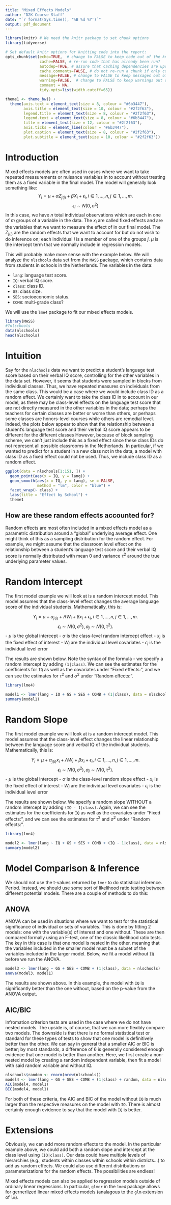```yaml
---
title: "Mixed Effects Models"
author: "D2K Course Staff"
date: "`r format(Sys.time(), '%B %d %Y')`"
output: pdf_document
---
```


```r
library(knitr) # We need the knitr package to set chunk options
library(tidyverse)

# Set default knitr options for knitting code into the report:
opts_chunk$set(echo=TRUE,  # change to FALSE to keep code out of the knitted document
               cache=FALSE, # re-run code that has already been run?
               autodep=TRUE, # assure that caching dependencies are updated correctly
               cache.comments=FALSE, # do not re-run a chunk if only comments are changed
               message=FALSE, # change to FALSE to keep messages out of the knitted document
               warning=FALSE,  # change to FALSE to keep warnings out of the knitted document
               comment = NA,
               tidy.opts=list(width.cutoff=65))

theme1 <- theme_bw() +
  theme(axis.text = element_text(size = 8, colour = "#6b3447"),
        axis.title = element_text(size = 10, colour = "#2f2f63"),
        legend.title = element_text(size = 8, colour = "#2f2f63"),
        legend.text = element_text(size = 8, colour = "#6b3447"), 
        title = element_text(size = 12, colour = "#2f2f63"), 
        axis.ticks = element_line(colour = "#6b3447"),
        plot.caption = element_text(size = 8, colour = "#2f2f63"),
        plot.subtitle = element_text(size = 10, colour = "#2f2f63"))
```

# Introduction

Mixed effects models are often used in cases where we want to take repeated measurements or nuisance variables in to account without treating them as a fixed variable in the final model. The model will generally look something like: $$Y_i = \mu + \alpha Z_{j(i)}+ \beta X_i + \epsilon_i, i \in 1, ..., n, j \in 1, ..., m.$$ $$\epsilon_i \sim N(0, \sigma^2)$$ In this case, we have $n$ total individual observations which are each in one of $m$ groups of a variable in the data. The $x_i$ are called fixed effects and are the variables that we want to measure the effect of in our final model. The $Z_{j(i)}$ are the random effects that we want to account for but do not wish to do inference on; each individual $i$ is a member of one of the groups $j$. $\mu$ is the intercept term that we normally include in regression models.

This will probably make more sense with the example below. We will analyze the `nlschools` data set from the `MASS` package, which contains data from students in schools in the Netherlands. The variables in the data:

- `lang`: language test score.
- `IQ`: verbal IQ score.
- `class`: class ID.
- `GS`: class size.
- `SES`: socioeconomic status.
- `COMB`: multi-grade class?

We will use the `lme4` package to fit our mixed effects models.

\newpage

```r
library(MASS)
#?nlschools
data(nlschools)
head(nlschools)
```

# Intuition

Say for the `nlschools` data we want to predict a student's language test score based on their verbal IQ score, controlling for the other variables in the data set. However, it seems that students were sampled in blocks from individiual classes. Thus, we have repeated measures on individuals from the same class. This would be a case where we would include class ID as a random effect. We certainly want to take the class ID in to account in our model, as there may be class-level effects on the language test score that are not directly measured in the other variables in the data; perhaps the teachers for certain classes are better or worse than others, or perhaps some classes are honors-level courses while others are remedial level. Indeed, the plots below appear to show that the relationship between a student's language test score and their verbal IQ score appears to be different for the different classes However, because of block sampling scheme, we can't just include this as a fixed effect since these class IDs do not represent all possible classrooms in the Netherlands. In particular, if we wanted to predict for a student in a new class not in the data, a model with class ID as a fixed effect could not be used. Thus, we include class ID as a random effect.

```r
ggplot(data = nlschools[1:151, ]) +
  geom_point(aes(x = IQ, y = lang)) + 
  geom_smooth(aes(x = IQ, y = lang), se = FALSE,
              method = "lm", color = "blue") +
  facet_wrap(~ class) + 
  labs(title = "Effect by School") +
  theme1
```

## How are these random effects accounted for?

Random effects are most often included in a mixed effects model as a parametric distribution around a "global" underlying average effect. One might think of this as a sampling distribution for the random effect. For example, we might assume that the classroom level effect on the relationship between a student's language test score and their verbal IQ score is normally distributed with mean 0 and variance $\tau^2$ around the true underlying parameter values. 

\newpage

# Random Intercept

The first model example we will look at is a random intercept model. This model assumes that the class-level effect changes the average language score of the individual students. Mathematically, this is:

$$Y_i = \mu + \alpha_{j(i)}+ \Lambda W_i + \beta x_i + \epsilon_i, i \in 1, ..., n, j \in 1, ..., m.$$ $$\epsilon_i \sim N(0, \sigma^2), \alpha_j \sim N(0, \tau^2).$$ 
- $\mu$ is the global intercept
- $\alpha$ is the class-level random intercept effect
- $x_i$ is the fixed effect of interest
- $W_i$ are the individual level covariates
- $\epsilon_i$ is the individual level error

The results are shown below. Note the syntax of the formula - we specify a random intercept by adding `(1|class)`. We can see the estimates for the coefficients for `IQ` as well as the covariates under "Fixed effects:", and we can see the estimates for $\tau^2$ and $\sigma^2$ under "Random effects:". 

```r
library(lme4)

model1 <- lmer(lang ~ IQ + GS + SES + COMB + (1|class), data = nlschools)
summary(model1)
```

\newpage

# Random Slope

The first model example we will look at is a random intercept model. This model assumes that the class-level effect changes the linear relationship between the language score and verbal IQ of the individual students. Mathematically, this is:

$$Y_i = \mu + \alpha_{j(i)}x_i+ \Lambda W_i + \beta x_i + \epsilon_i, i \in 1, ..., n, j \in 1, ..., m.$$ $$\epsilon_i \sim N(0, \sigma^2), \alpha_j \sim N(0, \tau^2).$$ 
- $\mu$ is the global intercept
- $\alpha$ is the class-level random slope effect
- $x_i$ is the fixed effect of interest
- $W_i$ are the individual level covariates
- $\epsilon_i$ is the individual level error

The results are shown below. We specify a random slope WITHOUT a random intercept by adding `(IQ - 1|class)`. Again, we can see the estimates for the coefficients for `IQ` as well as the covariates under "Fixed effects:", and we can see the estimates for $\tau^2$ and $\sigma^2$ under "Random effects:". 

```r
library(lme4)

model2 <- lmer(lang ~ IQ + GS + SES + COMB + (IQ - 1|class), data = nlschools)
summary(model2)
```


\newpage

# Model Comparison & Inference

We should not use the t-values returned by `lmer` to do statistical inference. Period. Instead, we should use some sort of likelihood ratio testing between different potential models. There are a couple of methods to do this:

## ANOVA

ANOVA can be used in situations where we want to test for the statistical significance of individual or sets of variables. This is done by fitting 2 models: one with the variable(s) of interest and one without. These are then compared formally using an F-test, one of the classic likelihood ratio tests. The key in this case is that one model is nested in the other. meaning that the variables included in the smaller model must be a subset of the variables included in the larger model. Below, we fit a model without `IQ` before we run the ANOVA.

```r
model3 <- lmer(lang ~ GS + SES + COMB + (1|class), data = nlschools)
anova(model3, model1)
```

The results are shown above. In this example, the model with `IQ` is significantly better than the one without, based on the p-value from the ANOVA output.

\newpage

## AIC/BIC

Infromation criterion tests are used in the case where we do not have nested models. The upside is, of course, that we can more flexibly compare two models. The downside is that there is no formal statistical test or standard for these types of tests to show that one model is definitively better than the other. We can say in general that a smaller AIC or BIC is better; by most standards, a difference of 6 is generally considered enough evidence that one model is better than another. Here, we first create a non-nested model by creating a random independent variable, then fit a model with said random variable and without IQ.

```r
nlschools$random <- rnorm(nrow(nlschools))
model4 <- lmer(lang ~ GS + SES + COMB + (1|class) + random, data = nlschools)
AIC(model4, model1)
BIC(model4, model1)
```

For both of these criteria, the AIC and BIC of the model without `IQ` is much larger than the respective measures on the model with `IQ`. There is almost certainly enough evidence to say that the model with `IQ` is better.



\newpage

# Extensions

Obviously, we can add more random effects to the model. In the particular example above, we could add both a random slope and intercept at the class level using `(IQ|class)`. Our data could have multiple levels of hierarchies (e.g., students within classes within schools within districts...) to add as random effects. We could also use different distributions or parameterizations for the random effects. The possibilities are endless!

Mixed effects models can also be applied to regression models outside of ordinary linear regressions. In particular, `glmer` in the `lme4` package allows for gernerlized linear mixed effects models (analagous to the `glm` extension of `lm`).
